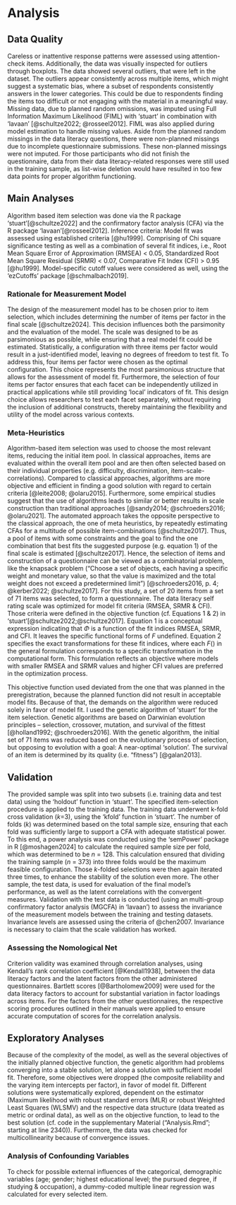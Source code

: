 # Analysis

## Data Quality 
Careless or inattentive response patterns were assessed using attention-check items. Additionally, the data was visually inspected for outliers through boxplots. The data showed several outliers, that were left in the dataset. The outliers appear consistently across multiple items, which might suggest a systematic bias, where a subset of respondents consistently answers in the lower categories. This could be due to respondents finding the items too difficult or not engaging with the material in a meaningful way. Missing data, due to planned random omissions, was imputed using Full Information Maximum Likelihood (FIML) with 'stuart' in combination with 'lavaan' [@schultze2022; @rosseel2012]. FIML was also applied during model estimation to handle missing values. Aside from the planned random missings in the data literacy questions, there were non-planned missings due to incomplete questionnaire submissions. These non-planned missings were not imputed. For those participants who did not finish the questionnaire, data from their data literacy-related responses were still used in the training sample, as list-wise deletion would have resulted in too few data points for proper algorithm functioning.

## Main Analyses
Algorithm based item selection was done via the R package ‘stuart’[@schultze2022] and the confirmatory factor analysis (CFA) via the R package ‘lavaan’[@rosseel2012]. Inference criteria: Model fit was assessed using established criteria [@hu1999]. Comprising of Chi square significance testing as well as a combination of several fit indices, i.e., Root Mean Square Error of Approximation (RMSEA) < 0.05, Standardized Root Mean Square Residual (SRMR) < 0.07, Comparative Fit Index (CFI) > 0.95 [@hu1999]. Model-specific cutoff values were considered as well, using the ‘ezCutoffs’ package [@schmalbach2019].

### Rationale for Measurement Model
The design of the measurement model has to be chosen prior to item selection, which includes determining the number of items per factor in the final scale [@schultze2024]. This decision influences both the parsimonity and the evaluation of the model. The scale was designed to be as parsimonious as possible, while ensuring that a real model fit could be estimated. Statistically, a configuration with three items per factor would result in a just-identified model, leaving no degrees of freedom to test fit. To address this, four items per factor were chosen as the optimal configuration. This choice represents the most parsimonious structure that allows for the assessment of model fit.
Furthermore, the selection of four items per factor ensures that each facet can be independently utilized in practical applications while still providing 'local' indicators of fit. This design choice allows researchers to test each facet separately, without requiring the inclusion of additional constructs, thereby maintaining the flexibility and utility of the model across various contexts.

### Meta-Heuristics
Algorithm-based item selection was used to choose the most relevant items, reducing the initial item pool. In classical approaches, items are evaluated within the overall item pool and are then often selected based on their individual properties (e.g. difficulty, discrimination, item-scale-correlations).
Compared to classical approaches, algorithms are more objective and efficient in finding a good solution with regard to certain criteria [@leite2008; @olaru2015]. Furthermore, some empirical studies suggest that the use of algorithms leads to similar or better results in scale construction than traditional approaches [@sandy2014; @schroeders2016; @olaru2021]. The automated approach takes the opposite perspective to the classical approach, the one of meta heuristics, by repeatedly estimating CFAs for a multitude of possible item-combinations [@schultze2017]. Thus, a pool of items with some constraints and the goal to find the one combination that best fits the suggested purpose (e.g. equation 1) of the final scale is estimated [@schultze2017]. Hence, the selection of items and construction of a questionnaire can be viewed as a combinatorial problem, like the knapsack problem (“Choose a set of objects, each having a specific weight and monetary value, so that the value is maximized and the total weight does not exceed a predetermined limit”) [@schroeders2016, p. 4; @kerber2022; @schultze2017].
For this study, a set of 20 items from a set of 71 items was selected, to form a questionnaire. The data literacy self rating scale was optimized for model fit criteria (RMSEA, SRMR \& CFI). Those criteria were defined in the objective function (cf. Equations 1 & 2) in ‘stuart’[@schultze2022;@schultze2017]. Equation 1 is a conceptual expression indicating that $\Phi$ is a function of the fit indices RMSEA, SRMR, and CFI. It leaves the specific functional forms of $F$ undefined. Equation 2 specifies the exact transformations for these fit indices, where each $F()$ in the general formulation corresponds to a specific transformation in the computational form. This formulation reflects an objective where models with smaller RMSEA and SRMR values and higher CFI values are preferred in the optimization process.
\begin{center}
\hfill$\Phi = F(\textrm{RMSEA}) + F(\textrm{CFI}) + F(\textrm{SRMR})$ \hfill \textit{(1)}\\
\hfill$\Phi = (1 - \textrm{RMSEA}) + (1 - \textrm{SRMR}) + (1 + \textrm{CFI})$ \hfill \textit{(2)}
\end{center}

This objective function used deviated from the one that was planned in the preregistration, because the planned function did not result in acceptable model fits. Because of that, the demands on the algorithm were reduced solely in favor of model fit. 
I used the genetic algorithm of 'stuart' for the item selection. Genetic algorithms are based on Darwinian evolution principles – selection, crossover, mutation, and survival of the fittest [@holland1992; @schroeders2016]. With the genetic algorithm, the initial set of 71 items was reduced based on the evolutionary process of selection, but opposing to evolution with a goal: A near-optimal 'solution'. The survival of an item is determined by its quality (i.e. “fitness”) [@galan2013]. 

## Validation
The provided sample was split into two subsets (i.e. training data and test data) using the ‘holdout' function in ‘stuart’. The specified item-selection procedure is applied to the training data. The training data underwent k-fold cross validation ($k$=3), using the ‘kfold’ function in ‘stuart’. 
The number of folds ($k$) was determined based on the total sample size, ensuring that each fold was sufficiently large to support a CFA with adequate statistical power. To this end, a power analysis was conducted using the 'semPower' package in R [@moshagen2024] to calculate the required sample size per fold, which was determined to be $n$ = 128. This calculation ensured that dividing the training sample ($n$ = 373) into three folds would be the maximum feasible configuration.
Those $k$-folded selections were then again iterated three times, to enhance the stability of the solution even more. The other sample, the test data, is used for evaluation of the final model's performance, as well as the latent correlations with the convergent measures.
Validation with the test data is conducted (using an multi-group confirmatory factor analysis (MGCFA) in ‘lavaan’) to assess the invariance of the measurement models between the training and testing datasets. Invariance levels are assessed using the criteria of @chen2007. Invariance is necessary to claim that the scale validation has worked.

### Assessing the Nomological Net  
Criterion validity was examined through correlation analyses, using Kendall's rank correlation coefficient [@Kendall1938], between the data literacy factors and the latent factors from the other administered questionnaires. Bartlett scores [@Bartholomew2009] were used for the data literacy factors to account for substantial variation in factor loadings across items. For the factors from the other questionnaires, the respective scoring procedures outlined in their manuals were applied to ensure accurate computation of scores for the correlation analysis.

## Exploratory Analyses
Because of the complexity of the model, as well as the several objectives of the initially planned objective function, the genetic algorithm had problems converging into a stable solution, let alone a solution with sufficient model fit. Therefore, some objectives were dropped (the composite reliability and the varying item intercepts per factor), in favor of model fit. Different solutions were systematically explored, dependent on the estimator (Maximum likelihood with robust standard errors (MLR) or robust Weighted Least Squares (WLSMV) and the respective data structure (data treated as metric or ordinal data), as well as on the objective function, to lead to the best solution (cf. code in the supplementary Material ("Analysis.Rmd"; starting at line 2340)). Furthermore, the data was checked for multicollinearity because of convergence issues. 

### Analysis of Confounding Variables  
To check for possible external influences of the categorical, demographic variables (age; gender; highest educational level; the pursued degree, if studying & occupation), a dummy-coded multiple linear regression was calculated for every selected item. 
